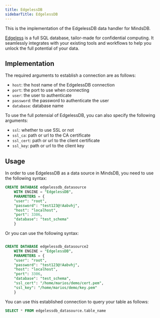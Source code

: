 ```yaml
---
title: EdgelessDB
sidebarTitle: EdgelessDB
---
```


This is the implementation of the EdgelessDB data handler for MindsDB.

[Edgeless](https://edgeless.systems/) is a full SQL database, tailor-made for confidential computing. It seamlessly integrates with your existing tools and workflows to help you unlock the full potential of your data.

## Implementation

The required arguments to establish a connection are as follows:

* `host`: the host name of the EdgelessDB connection
* `port`: the port to use when connecting
* `user`: the user to authenticate
* `password`: the password to authenticate the user
* `database`: database name

To use the full potensial of EdgelessDB, you can also specify the following arguments:

* `ssl`: whether to use SSL or not
* `ssl_ca`: path or url to the CA certificate
* `ssl_cert`: path or url to the client certificate
* `ssl_key`: path or url to the client key

## Usage

In order to use EdgelessDB as a data source in MindsDB, you need to use the following syntax:

```sql
CREATE DATABASE edgelessdb_datasource
    WITH ENGINE = "EdgelessDB",
    PARAMETERS = {
    "user": "root",
    "password": "test123@!Aabvhj",
    "host": "localhost",
    "port": 3306,
    "database": "test_schema"
    }
```
Or you can use the following syntax:

```sql

CREATE DATABASE edgelessdb_datasource2
    WITH ENGINE = "EdgelessDB",
    PARAMETERS = {
    "user": "root",
    "password": "test123@!Aabvhj",
    "host": "localhost",
    "port": 3306,
    "database": "test_schema",
    "ssl_cert": "/home/marios/demo/cert.pem",
    "ssl_key": "/home/marios/demo/key.pem"
    }
```

You can use this established connection to query your table as follows:

```sql
SELECT * FROM edgelessdb_datasource.table_name
```
